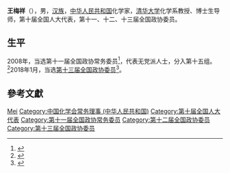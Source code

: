 '''王梅祥'''（{{bd|1960年|9月|}}），男，[[汉族|汉族]]，[[中华人民共和国|中华人民共和国]]化学家，[[清华大学|清华大学]]化学系教授、博士生导师，第十届全国人大代表，第十一、十二、十三届全国政协委员。

== 生平 ==
2008年，当选第十一届全国政协常务委员<ref>{{cite news|title=第十一届全国政协委员名单|url=http://www.indaa.com.cn/zt/2009qglh/zxzs/200903/t20090303_127573.html|accessdate=2013-04-09|newspaper=新华社北京1月25日电 中国人民政治协商会议第十一届全国委员会委员名单(共2237人，2008年1月25日政协第十届全国委员会常务委员会第二十次会议通过)|date=2008-01-25|deadurl=yes|archiveurl=https://web.archive.org/web/20130928014403/http://www.indaa.com.cn/zt/2009qglh/zxzs/200903/t20090303_127573.html|archivedate=2013-09-28}}</ref>，代表无党派人士，分入第十五组。<ref>{{cite news|title=全国政协信息-王梅祥|url=http://www.cppcc.gov.cn/CMS/wylibary/showJcwyxtInfoWylibary.action?tabJcwyxt.guid=11W0004770&wytype=wjwy|accessdate=2013-04-11|newspaper=全国政协委员会|archive-date=2016-03-04|archive-url=https://web.archive.org/web/20160304131257/http://www.cppcc.gov.cn/CMS/wylibary/showJcwyxtInfoWylibary.action?tabJcwyxt.guid=11W0004770&wytype=wjwy|dead-url=no}}</ref>2018年1月，当选[[中国人民政治协商会议第十三届全国委员会委员名单|第十三届全国政协委员]]<ref>{{Cite web|url=http://sports.163.com/18/0126/06/D92BRKK400051C89.html|title=中国人民政治协商会议第十三届全国委员会委员名单|accessdate=2018-01-26|last=|work=网易|archive-url=https://web.archive.org/web/20180127143232/http://sports.163.com/18/0126/06/D92BRKK400051C89.html|archive-date=2018-01-27|dead-url=yes}}</ref>。

==參考文獻==
{{reflist}}

{{中国科学院化学部院士}}
{{Navboxes 
| title  = 王梅祥在[[中國化學會_(中華人民共和國)|中国化学会]]的职务
| list1  =
{{中国化学会第二十六届理事会}}
}}

{{Authority control}}

{{DEFAULTSORT:Wang王}}
[[Category:王姓|Mei]]
[[Category:中国化学会常务理事_(中华人民共和国)|Category:中国化学会常务理事 (中华人民共和国)]]
[[Category:第十届全国人大代表|Category:第十届全国人大代表]]
[[Category:第十一届全国政协常务委员|Category:第十一届全国政协常务委员]]
[[Category:第十二届全国政协委员|Category:第十二届全国政协委员]]
[[Category:第十三届全国政协委员|Category:第十三届全国政协委员]]


{{中国政治人物小作品}}